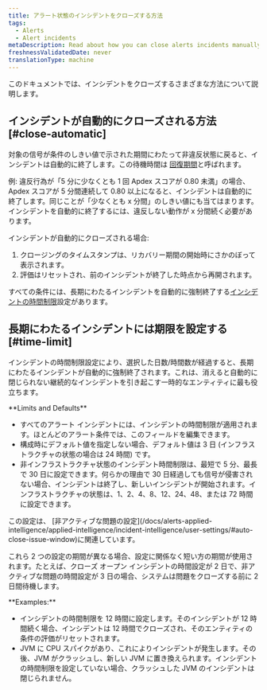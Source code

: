```yaml
---
title: アラート状態のインシデントをクローズする方法
tags:
  - Alerts
  - Alert incidents
metaDescription: Read about how you can close alerts incidents manually and automatically.
freshnessValidatedDate: never
translationType: machine
---
```


このドキュメントでは、インシデントをクローズするさまざまな方法について説明します。

## インシデントが自動的にクローズされる方法 [#close-automatic]

対象の信号が条件のしきい値で示された期間にわたって非違反状態に戻ると、インシデントは自動的に終了します。この待機時間は [回復期間](/docs/using-new-relic/welcome-new-relic/get-started/glossary#recovery-period)と呼ばれます。

例: 違反行為が「5 分に少なくとも 1 回 Apdex スコアが 0.80 未満」の場合、Apdex スコアが 5 分間連続して 0.80 以上になると、インシデントは自動的に終了します。同じことが「少なくとも x 分間」のしきい値にも当てはまります。インシデントを自動的に終了するには、違反しない動作が x 分間続く必要があります。

インシデントが自動的にクローズされる場合:

1. クロージングのタイムスタンプは、リカバリー期間の開始時にさかのぼって表示されます。
2. 評価はリセットされ、前のインシデントが終了した時点から再開されます。

すべての条件には、長期にわたるインシデントを自動的に強制終了する[インシデントの時間制限](#time-limit)設定があります。

## 長期にわたるインシデントには期限を設定する [#time-limit]

インシデントの時間制限設定により、選択した日数/時間数が経過すると、長期にわたるインシデントが自動的に強制終了されます。これは、消えると自動的に閉じられない継続的なインシデントを引き起こす一時的なエンティティに最も役立ちます。

<DNT>
  **Limits and Defaults**
</DNT>

* すべてのアラート インシデントには、インシデントの時間制限が適用されます。ほとんどのアラート条件では、このフィールドを編集できます。
* 構成時にデフォルト値を指定しない場合、デフォルト値は 3 日 (インフラストラクチャの状態の場合は 24 時間) です。
* 非インフラストラクチャ状態のインシデント時間制限は、最短で 5 分、最長で 30 日に設定できます。何らかの理由で 30 日経過しても信号が侵害されない場合、インシデントは終了し、新しいインシデントが開始されます。インフラストラクチャの状態は、1、2、4、8、12、24、48、または 72 時間に設定できます。

<Callout variant="tip">
  この設定は、 [非アクティブな問題の設定](/docs/alerts-applied-intelligence/applied-intelligence/incident-intelligence/user-settings/#auto-close-issue-window)に関連しています。

  これら 2 つの設定の期間が異なる場合、設定に関係なく短い方の期間が使用されます。たとえば、クローズ オープン インシデントの時間設定が 2 日で、非アクティブな問題の時間設定が 3 日の場合、システムは問題をクローズする前に 2 日間待機します。
</Callout>

<DNT>
  **Examples:**
</DNT>

* インシデントの時間制限を 12 時間に設定します。そのインシデントが 12 時間続く場合、インシデントは 12 時間でクローズされ、そのエンティティの条件の評価がリセットされます。
* JVM に CPU スパイクがあり、これによりインシデントが発生します。その後、JVM がクラッシュし、新しい JVM に置き換えられます。インシデントの時間制限を設定していない場合、クラッシュした JVM のインシデントは閉じられません。
